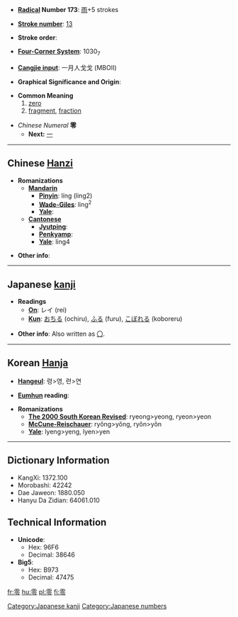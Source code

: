 * '''[[Wiktionary:Chinese radical index| Radical]] Number 173''': [[Wiktionary:Chinese radical index 雨|雨]]+5 strokes

* '''[[Wiktionary:Chinese total strokes index|Stroke number]]''': [[Wiktionary:Chinese total strokes index 13|13]]

* '''Stroke order''': 

* '''[[Wiktionary:Chinese four corner index|Four-Corner System]]''': 1030<sub>7</sub>

* '''[[Wiktionary:Chinese Cangjie index|Cangjie input]]''': 一月人戈戈 (MBOII)

* '''Graphical Significance and Origin''': 

* '''Common Meaning'''
*# [[zero]]
*# [[fragment]], [[fraction]]

* ''Chinese Numeral'' '''零'''
** '''Next:''' [[一]]

----

== Chinese [[Hanzi]] ==

* '''Romanizations'''
** '''[[Mandarin]]'''
*** '''[[Pinyin]]''': líng (ling2)
*** '''[[Wade-Giles]]''': ling<sup>2</sup>
*** '''[[Yale]]''': 
** '''[[Cantonese]]'''
*** '''[[Jyutping]]''':
*** '''[[Penkyamp]]''': 
*** '''[[Yale]]''': ling4

* '''Other info''': 

----

== Japanese [[kanji]] ==

* '''Readings'''
** '''[[On]]''': レイ (rei)
** '''[[Kun]]''': [[おちる]] (ochiru), [[ふる]] (furu), [[こぼれる]] (koboreru)

* '''Other info''': Also written as [[〇]].


----

== Korean [[Hanja]] ==

* '''[[Hangeul]]''': 령>영, 련>연

* '''[[Eumhun]] reading''': 

* '''Romanizations'''
** '''[[The 2000 South Korean Revised Romanization|The 2000 South Korean Revised]]''': ryeong>yeong, ryeon>yeon
** '''[[McCune-Reischauer]]''': ryŏng>yŏng, ryŏn>yŏn
** '''[[Yale]]''': lyeng>yeng, lyen>yen

----

== Dictionary Information ==

* KangXi: 1372.100
* Morobashi: 42242
* Dae Jaweon: 1880.050
* Hanyu Da Zidian: 64061.010

== Technical Information ==

* '''Unicode''':
** Hex: 96F6
** Decimal: 38646
* '''Big5''':
** Hex: B973
** Decimal: 47475

[[Category:Japanese kanji]]
[[Category:Japanese numbers]]

[[fr:零]]
[[hu:零]]
[[pl:零]]
[[fi:零]]